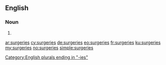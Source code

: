 ==English==

===Noun===
{{head|en}}

# {{plural of|surgery}}

[[Category:English plurals ending in "-ies"]]

[[ar:surgeries]]
[[cy:surgeries]]
[[de:surgeries]]
[[eo:surgeries]]
[[fr:surgeries]]
[[ku:surgeries]]
[[my:surgeries]]
[[no:surgeries]]
[[simple:surgeries]]